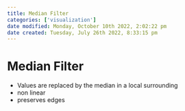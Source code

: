 ```yaml
---
title: Median Filter
categories: ['visualization']
date modified: Monday, October 10th 2022, 2:02:22 pm
date created: Tuesday, July 26th 2022, 8:33:15 pm
---
```


# Median Filter
- Values are replaced by the median in a local surrounding
- non linear
- preserves edges



